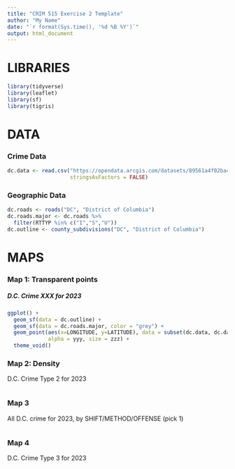 ```yaml
---
title: "CRIM 515 Exercise 2 Template"
author: "My Name"
date: "`r format(Sys.time(), '%d %B %Y')`"
output: html_document
---
```


# LIBRARIES
```r
library(tidyverse)
library(leaflet)
library(sf)
library(tigris)
```

# DATA
### Crime Data
```r
dc.data <- read.csv("https://opendata.arcgis.com/datasets/89561a4f02ba46cca3c42333425d1b87_5.csv", 
                    stringsAsFactors = FALSE) 
```

### Geographic Data
```r
dc.roads <- roads("DC", "District of Columbia")
dc.roads.major <- dc.roads %>%
  filter(RTTYP %in% c("I","S","U"))
dc.outline <- county_subdivisions("DC", "District of Columbia")
```

# MAPS
### Map 1: Transparent points
##### D.C. Crime XXX for 2023
```r
ggplot() +
  geom_sf(data = dc.outline) +
  geom_sf(data = dc.roads.major, color = "grey") +
  geom_point(aes(x=LONGITUDE, y=LATITUDE), data = subset(dc.data, dc.data$OFFENSE == 'XXX'), 
             alpha = yyy, size = zzz) +
  theme_void()
```

### Map 2: Density
D.C. Crime Type 2 for 2023
```r

```

### Map 3
All D.C. crime for 2023, by SHIFT/METHOD/OFFENSE (pick 1)
```r

```

### Map 4
D.C. Crime Type 3 for 2023
```r

```

